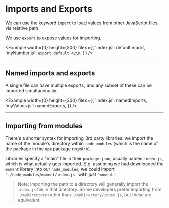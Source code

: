 
# Imports and Exports

We can use the keyword `import` to load values from other JavaScript files via relative path.

We use `export` to expose values for importing.

<Example
  width={0}
  height={300}
  files={{
    'index.js': defaultImport,
    'myNumber.js': `export default 42\n`,
  }}
/>

---

## Named imports and exports

A single file can have multiple exports, and any subset of these can be imported simultaneously.

<Example
  width={0}
  height={300}
  files={{
    'index.js': namedImports,
    'myValues.js': namedExports,
  }}
/>

---

## Importing from modules

There's a shorter syntax for importing 3rd party libraries: we import the name of the module's directory within `node_modules` (which is the name of the package in the `npm` package registry).

Libraries specify a "main" file in their `package.json`, usually named `index.js`, which is what actually gets imported. E.g. assuming we had downloaded the `moment` library into our `node_modules`, we could import `'./node_modules/moment/index.js'` with just `'moment'`.

> Note: importing the path to a directory will generally import the `index.js` file in that directory. Some developers prefer importing from `./myDirectory` rather than `./myDirectory/index.js`, but these are equivalent.

<Example
  title="Importing a library"
  width={0}
  height={300}
  code={momentExample}
  vendorComponents={[moment]}
/>
